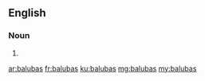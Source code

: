 ==English==

===Noun===
{{head|en|plural}}

# {{plural of|baluba|lang=en|nocat=1}}

[[ar:balubas]]
[[fr:balubas]]
[[ku:balubas]]
[[mg:balubas]]
[[my:balubas]]